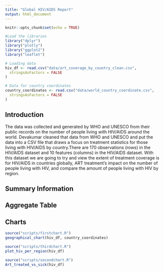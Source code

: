 ```yaml
---
title: "Global HIV/AIDS Report"
output: html_document
---
```


```r
knitr::opts_chunk$set(echo = TRUE)

#Load the libraries
library("dplyr")
library("plotly")
library("ggplot2")
library("leaflet")

# Loading data
hiv_df <- read.csv("data/art_coverage_by_country_clean.csv",
  stringsAsFactors = FALSE
)

# Data for country coordinates
country_coordinates <- read.csv("data/world_country_coordinate.csv",
  stringsAsFactors = FALSE
)
```

## Introduction 
The data was collected and generated by WHO and UNESCO from their public records on the number of people living with HIV/AIDS around the world. Devakumar cleaned that data from WHO and UNESCO and put the data into a CSV file that draws a focus on treatment statistics for those living with HIV/AIDS by country.There are 170 observations (rows) in the HIV/AIDS dataset and 10 features (columns) in the HIV/AIDS dataset. With this dataset
we are going to try and view the extent of treatment coverage is for HIV/AIDS in countries globally, ART treatment's impact on the number of people living with HIV, and compare the amount of people living with HIV by region.

## Summary Information

## Aggregate Table

## Charts

```r
source("scripts/firstchart.R")
geographical_chart(hiv_df, country_coordinates)
```

```r
source("scripts/thirdchart.R")
plot_hiv_per_region(hiv_df)
```

```r
source("scripts/secondchart.R")
Art_treated_vs_sick(hiv_df)
```
